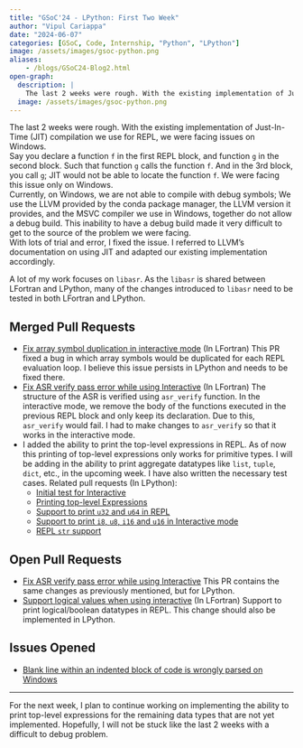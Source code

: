 ```yaml
---
title: "GSoC'24 - LPython: First Two Week"
author: "Vipul Cariappa"
date: "2024-06-07"
categories: [GSoC, Code, Internship, "Python", "LPython"]
image: /assets/images/gsoc-python.png
aliases:
    - /blogs/GSoC24-Blog2.html
open-graph:
  description: |
    The last 2 weeks were rough. With the existing implementation of Just-In-Time (JIT) compilation we use for REPL, we were facing issues on Windows...
  image: /assets/images/gsoc-python.png
---
```



The last 2 weeks were rough. With the existing implementation of Just-In-Time (JIT) compilation we use for REPL, we were facing issues on Windows.<br>
Say you declare a function `f` in the first REPL block, and function `g` in the second block. Such that function `g` calls the function `f`. And in the 3rd block, you call `g`; JIT would not be able to locate the function `f`. We were facing this issue only on Windows.<br>
Currently, on Windows, we are not able to compile with debug symbols; We use the LLVM provided by the conda package manager, the LLVM version it provides, and the MSVC compiler we use in Windows, together do not allow a debug build. This inability to have a debug build made it very difficult to get to the source of the problem we were facing.<br>
With lots of trial and error, I fixed the issue. I referred to LLVM’s documentation on using JIT and adapted our existing implementation accordingly.<br>

A lot of my work focuses on `libasr`. As the `libasr` is shared between LFortran and LPython, many of the changes introduced to `libasr` need to be tested in both LFortran and LPython.

## Merged Pull Requests
- [Fix array symbol duplication in interactive mode](https://github.com/lfortran/lfortran/pull/4072) (In LFortran)
This PR fixed a bug in which array symbols would be duplicated for each REPL evaluation loop. I believe this issue persists in LPython and needs to be fixed there.
- [Fix ASR verify pass error while using Interactive](https://github.com/lfortran/lfortran/pull/4086) (In LFortran)
The structure of the ASR is verified using `asr_verify` function. In the interactive mode, we remove the body of the functions executed in the previous REPL block and only keep its declaration. Due to this, `asr_verify` would fail. I had to make changes to `asr_verify` so that it works in the interactive mode.
- I added the ability to print the top-level expressions in REPL. As of now this printing of top-level expressions only works for primitive types. I will be adding in the ability to print aggregate datatypes like `list`, `tuple`, `dict`, etc., in the upcoming week. I have also written the necessary test cases. Related pull requests (In LPython):
    - [Initial test for Interactive](https://github.com/lcompilers/lpython/pull/2713)
    - [Printing top-level Expressions](https://github.com/lcompilers/lpython/pull/2716)
    - [Support to print `u32` and `u64` in REPL](https://github.com/lcompilers/lpython/pull/2717)
    - [Support to print `i8`, `u8`, `i16` and `u16` in Interactive mode](https://github.com/lcompilers/lpython/pull/2719)
    - [REPL `str` support](https://github.com/lcompilers/lpython/pull/2724)

## Open Pull Requests
- [Fix ASR verify pass error while using Interactive](https://github.com/lcompilers/lpython/pull/2706)
This PR contains the same changes as previously mentioned, but for LPython.
- [Support logical values when using interactive](https://github.com/lfortran/lfortran/pull/4006) (In LFortran)
Support to print logical/boolean datatypes in REPL. This change should also be implemented in LPython.

## Issues Opened
- [Blank line within an indented block of code is wrongly parsed on Windows](https://github.com/lcompilers/lpython/issues/2725)

---

For the next week, I plan to continue working on implementing the ability to print top-level expressions for the remaining data types that are not yet implemented. Hopefully, I will not be stuck like the last 2 weeks with a difficult to debug problem.
